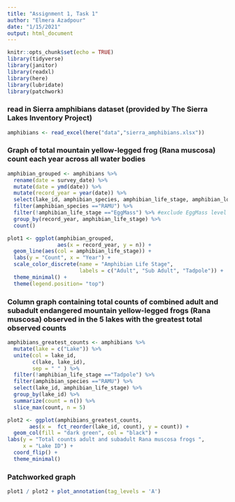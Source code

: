 ```yaml
---
title: "Assignment 1, Task 1"
author: "Elmera Azadpour"
date: "1/15/2021"
output: html_document
---
```


```r
knitr::opts_chunk$set(echo = TRUE)
library(tidyverse)
library(janitor)
library(readxl)
library(here)
library(lubridate)
library(patchwork)
```

### read in Sierra amphibians dataset (provided by The Sierra Lakes Inventory Project)
```r
amphibians <- read_excel(here("data","sierra_amphibians.xlsx"))
```
### Graph of total mountain yellow-legged frog (Rana muscosa) count each year across all water bodies
```r
amphibian_grouped <- amphibians %>% 
  rename(date = survey_date) %>% 
  mutate(date = ymd(date)) %>% 
  mutate(record_year = year(date)) %>% 
  select(lake_id, amphibian_species, amphibian_life_stage, amphibian_location, record_year) %>% 
  filter(amphibian_species =="RAMU") %>% 
  filter(!amphibian_life_stage =="EggMass") %>% #exclude EggMass level
  group_by(record_year, amphibian_life_stage) %>% 
  count()

plot1 <- ggplot(amphibian_grouped, 
                aes(x = record_year, y = n)) + 
  geom_line(aes(col = amphibian_life_stage)) +
  labs(y = "Count", x = "Year") +
  scale_color_discrete(name = "Amphibian Life Stage",
                       labels = c("Adult", "Sub Adult", "Tadpole")) +
  theme_minimal() +
  theme(legend.position= "top")
```

### Column graph containing total counts of combined adult and subadult endangered mountain yellow-legged frogs (Rana muscosa) observed in the 5 lakes with the greatest total observed counts
```r
amphibians_greatest_counts <- amphibians %>% 
  mutate(lake = c("Lake")) %>% 
  unite(col = lake_id,
        c(lake, lake_id), 
        sep = " " ) %>% 
  filter(!amphibian_life_stage =="Tadpole") %>% 
  filter(amphibian_species =="RAMU") %>% 
  select(lake_id, amphibian_life_stage) %>% 
  group_by(lake_id) %>% 
  summarize(count = n()) %>% 
  slice_max(count, n = 5)

plot2 <- ggplot(amphibians_greatest_counts, 
       aes(x =  fct_reorder(lake_id, count), y = count)) +
  geom_col(fill = "dark green", col = "black") +
labs(y = "Total counts adult and subadult Rana muscosa frogs ", 
     x = "Lake ID") +
  coord_flip() +
  theme_minimal()
```

### Patchworked graph
```r
plot1 / plot2 + plot_annotation(tag_levels = 'A')
```
